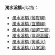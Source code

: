 '''濁水溪橋'''可以指：
*[[濁水溪橋_(縱貫線)|濁水溪橋 (縱貫線)]]
*[[濁水溪橋_(宜蘭線)|濁水溪橋 (宜蘭線)]]
*[[濁水溪橋_(國道三號)|濁水溪橋 (國道三號)]]
*[[濁水溪橋_(臺灣高鐵)|濁水溪橋 (臺灣高鐵)]]
*[[濁水溪橋_(奧萬大)|濁水溪橋 (奧萬大)]]
*[[濁水溪橋_(八掌溪)|濁水溪橋 (八掌溪)]]

{{dab|Z|CAT=四字橋梁消歧義}}